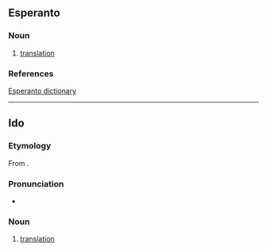 ==Esperanto==

===Noun===
{{eo-head}}

# [[translation]]

===References===
[http://dictionaries.travlang.com/esperanto.html Esperanto dictionary]

----

==Ido==

===Etymology===
From {{der|io|eo|traduko}}.

===Pronunciation===
* {{io-IPA}}

===Noun===
{{io-noun|traduk}}

# [[translation]]